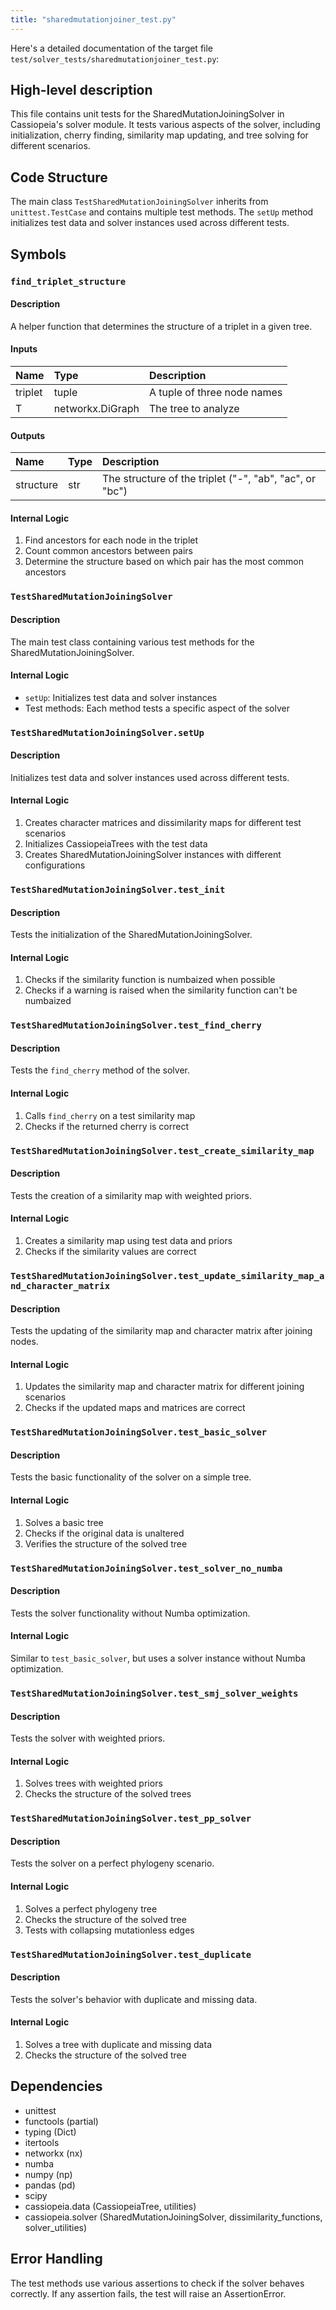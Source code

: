 ```yaml
---
title: "sharedmutationjoiner_test.py"
---
```


Here's a detailed documentation of the target file `test/solver_tests/sharedmutationjoiner_test.py`:

## High-level description
This file contains unit tests for the SharedMutationJoiningSolver in Cassiopeia's solver module. It tests various aspects of the solver, including initialization, cherry finding, similarity map updating, and tree solving for different scenarios.

## Code Structure
The main class `TestSharedMutationJoiningSolver` inherits from `unittest.TestCase` and contains multiple test methods. The `setUp` method initializes test data and solver instances used across different tests.

## Symbols

### `find_triplet_structure`
#### Description
A helper function that determines the structure of a triplet in a given tree.

#### Inputs
| Name | Type | Description |
|:-----|:-----|:------------|
| triplet | tuple | A tuple of three node names |
| T | networkx.DiGraph | The tree to analyze |

#### Outputs
| Name | Type | Description |
|:-----|:-----|:------------|
| structure | str | The structure of the triplet ("-", "ab", "ac", or "bc") |

#### Internal Logic
1. Find ancestors for each node in the triplet
2. Count common ancestors between pairs
3. Determine the structure based on which pair has the most common ancestors

### `TestSharedMutationJoiningSolver`
#### Description
The main test class containing various test methods for the SharedMutationJoiningSolver.

#### Internal Logic
- `setUp`: Initializes test data and solver instances
- Test methods: Each method tests a specific aspect of the solver

### `TestSharedMutationJoiningSolver.setUp`
#### Description
Initializes test data and solver instances used across different tests.

#### Internal Logic
1. Creates character matrices and dissimilarity maps for different test scenarios
2. Initializes CassiopeiaTrees with the test data
3. Creates SharedMutationJoiningSolver instances with different configurations

### `TestSharedMutationJoiningSolver.test_init`
#### Description
Tests the initialization of the SharedMutationJoiningSolver.

#### Internal Logic
1. Checks if the similarity function is numbaized when possible
2. Checks if a warning is raised when the similarity function can't be numbaized

### `TestSharedMutationJoiningSolver.test_find_cherry`
#### Description
Tests the `find_cherry` method of the solver.

#### Internal Logic
1. Calls `find_cherry` on a test similarity map
2. Checks if the returned cherry is correct

### `TestSharedMutationJoiningSolver.test_create_similarity_map`
#### Description
Tests the creation of a similarity map with weighted priors.

#### Internal Logic
1. Creates a similarity map using test data and priors
2. Checks if the similarity values are correct

### `TestSharedMutationJoiningSolver.test_update_similarity_map_and_character_matrix`
#### Description
Tests the updating of the similarity map and character matrix after joining nodes.

#### Internal Logic
1. Updates the similarity map and character matrix for different joining scenarios
2. Checks if the updated maps and matrices are correct

### `TestSharedMutationJoiningSolver.test_basic_solver`
#### Description
Tests the basic functionality of the solver on a simple tree.

#### Internal Logic
1. Solves a basic tree
2. Checks if the original data is unaltered
3. Verifies the structure of the solved tree

### `TestSharedMutationJoiningSolver.test_solver_no_numba`
#### Description
Tests the solver functionality without Numba optimization.

#### Internal Logic
Similar to `test_basic_solver`, but uses a solver instance without Numba optimization.

### `TestSharedMutationJoiningSolver.test_smj_solver_weights`
#### Description
Tests the solver with weighted priors.

#### Internal Logic
1. Solves trees with weighted priors
2. Checks the structure of the solved trees

### `TestSharedMutationJoiningSolver.test_pp_solver`
#### Description
Tests the solver on a perfect phylogeny scenario.

#### Internal Logic
1. Solves a perfect phylogeny tree
2. Checks the structure of the solved tree
3. Tests with collapsing mutationless edges

### `TestSharedMutationJoiningSolver.test_duplicate`
#### Description
Tests the solver's behavior with duplicate and missing data.

#### Internal Logic
1. Solves a tree with duplicate and missing data
2. Checks the structure of the solved tree

## Dependencies
- unittest
- functools (partial)
- typing (Dict)
- itertools
- networkx (nx)
- numba
- numpy (np)
- pandas (pd)
- scipy
- cassiopeia.data (CassiopeiaTree, utilities)
- cassiopeia.solver (SharedMutationJoiningSolver, dissimilarity_functions, solver_utilities)

## Error Handling
The test methods use various assertions to check if the solver behaves correctly. If any assertion fails, the test will raise an AssertionError.